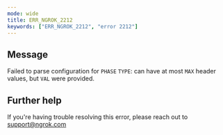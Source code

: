 ```yaml
---
mode: wide
title: ERR_NGROK_2212
keywords: ["ERR_NGROK_2212", "error 2212"]
---
```


## Message

Failed to parse configuration for `PHASE` `TYPE`: can have at most `MAX` header values, but `VAL` were provided.

## Further help

If you're having trouble resolving this error, please reach out to [support@ngrok.com](mailto:support@ngrok.com?subject=Help%20with%20ERR_NGROK_2212)
